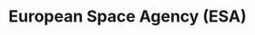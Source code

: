 ---
title: European Space Agency (ESA)
url: https://www.esa.int/
image: ./media/esa.png
group: Bronze
---